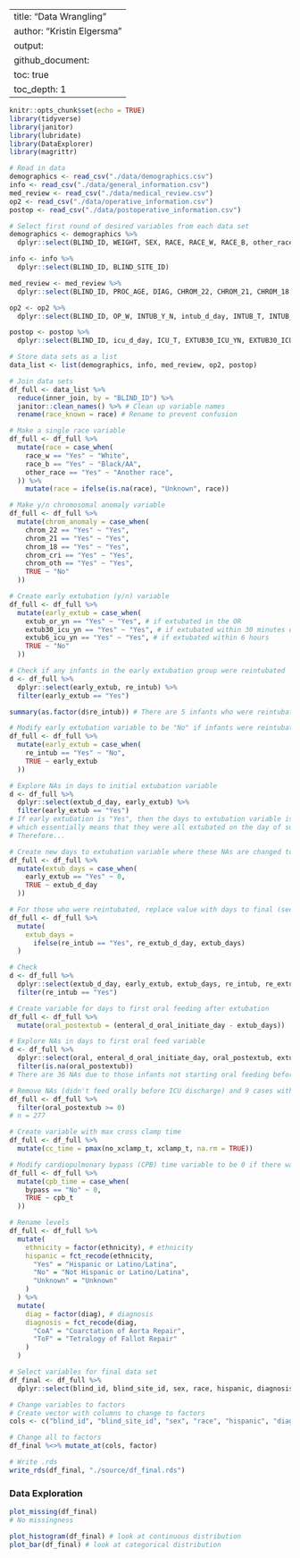

---
title: "Data Wrangling"
author: "Kristin Elgersma"
output: 
  github_document:
    toc: true
    toc_depth: 1
---

```r
knitr::opts_chunk$set(echo = TRUE)
library(tidyverse)
library(janitor)
library(lubridate)
library(DataExplorer)
library(magrittr)
```

```r
# Read in data
demographics <- read_csv("./data/demographics.csv")
info <- read_csv("./data/general_information.csv")
med_review <- read_csv("./data/medical_review.csv")
op2 <- read_csv("./data/operative_information.csv")
postop <- read_csv("./data/postoperative_information.csv")
```

```r
# Select first round of desired variables from each data set
demographics <- demographics %>%
  dplyr::select(BLIND_ID, WEIGHT, SEX, RACE, RACE_W, RACE_B, other_race, ETHNICITY)

info <- info %>%
  dplyr::select(BLIND_ID, BLIND_SITE_ID)

med_review <- med_review %>%
  dplyr::select(BLIND_ID, PROC_AGE, DIAG, CHROM_22, CHROM_21, CHROM_18, CHROM_CRI, CHROM_OTH)

op2 <- op2 %>%
  dplyr::select(BLIND_ID, OP_W, INTUB_Y_N, intub_d_day, INTUB_T, INTUB_OR_T, BYPASS, NO_XCLAMP_T, XCLAMP_T, CPB_T, EXTUB_OR_YN, EXTUB_OR_T, EXIT_T)

postop <- postop %>%
  dplyr::select(BLIND_ID, icu_d_day, ICU_T, EXTUB30_ICU_YN, EXTUB30_ICU_T, EXTUB6_ICU_YN, EXTUB6_T, extub_d_day, EXTUB_T, RE_INTUB, re_intub_d_day, RE_INTUB_T, re_extub_d_day, RE_EXTUB_T, ENTERAL, enteral_d_initiate_day, ENTERAL_T_INITIATE, ORAL, enteral_d_oral_initiate_day, ENTERAL_T_ORAL_INITIATE, TUBE)
```

```r
# Store data sets as a list
data_list <- list(demographics, info, med_review, op2, postop)

# Join data sets
df_full <- data_list %>%
  reduce(inner_join, by = "BLIND_ID") %>%
  janitor::clean_names() %>% # Clean up variable names
  rename(race_known = race) # Rename to prevent confusion

# Make a single race variable
df_full <- df_full %>%
  mutate(race = case_when(
    race_w == "Yes" ~ "White",
    race_b == "Yes" ~ "Black/AA",
    other_race == "Yes" ~ "Another race",
  )) %>%
    mutate(race = ifelse(is.na(race), "Unknown", race)) 

# Make y/n chromosomal anomaly variable
df_full <- df_full %>%
  mutate(chrom_anomaly = case_when(
    chrom_22 == "Yes" ~ "Yes",
    chrom_21 == "Yes" ~ "Yes",
    chrom_18 == "Yes" ~ "Yes",
    chrom_cri == "Yes" ~ "Yes",
    chrom_oth == "Yes" ~ "Yes",
    TRUE ~ "No"
  ))

# Create early extubation (y/n) variable
df_full <- df_full %>%
  mutate(early_extub = case_when(
    extub_or_yn == "Yes" ~ "Yes", # if extubated in the OR
    extub30_icu_yn == "Yes" ~ "Yes", # if extubated within 30 minutes of ICU arrival
    extub6_icu_yn == "Yes" ~ "Yes", # if extubated within 6 hours
    TRUE ~ "No"
  ))

# Check if any infants in the early extubation group were reintubated
d <- df_full %>%
  dplyr::select(early_extub, re_intub) %>%
  filter(early_extub == "Yes")

summary(as.factor(d$re_intub)) # There are 5 infants who were reintubated after early extubation

# Modify early extubation variable to be "No" if infants were reintubated
df_full <- df_full %>%
  mutate(early_extub = case_when(
    re_intub == "Yes" ~ "No",
    TRUE ~ early_extub
  ))

# Explore NAs in days to initial extubation variable
d <- df_full %>%
  dplyr::select(extub_d_day, early_extub) %>%
  filter(early_extub == "Yes")
# If early extubation is "Yes", then the days to extubation variable is NA
# which essentially means that they were all extubated on the day of surgery.
# Therefore...

# Create new days to extubation variable where these NAs are changed to 0 days
df_full <- df_full %>%
  mutate(extub_days = case_when(
    early_extub == "Yes" ~ 0,
    TRUE ~ extub_d_day
  ))

# For those who were reintubated, replace value with days to final (second) extubation
df_full <- df_full %>%
  mutate(
    extub_days =
      ifelse(re_intub == "Yes", re_extub_d_day, extub_days)
  )

# Check
d <- df_full %>%
  dplyr::select(extub_d_day, early_extub, extub_days, re_intub, re_extub_d_day) %>%
  filter(re_intub == "Yes")

# Create variable for days to first oral feeding after extubation
df_full <- df_full %>%
  mutate(oral_postextub = (enteral_d_oral_initiate_day - extub_days))

# Explore NAs in days to first oral feed variable
d <- df_full %>%
  dplyr::select(oral, enteral_d_oral_initiate_day, oral_postextub, extub_d_day, early_extub, extub_days, re_intub, re_extub_d_day) %>%
  filter(is.na(oral_postextub))
# There are 36 NAs due to those infants not starting oral feeding before ICU discharge

# Remove NAs (didn't feed orally before ICU discharge) and 9 cases with implausible values for time to first oral feed (negative value)
df_full <- df_full %>%
  filter(oral_postextub >= 0)
# n = 277

# Create variable with max cross clamp time
df_full <- df_full %>%
  mutate(cc_time = pmax(no_xclamp_t, xclamp_t, na.rm = TRUE))

# Modify cardiopulmonary bypass (CPB) time variable to be 0 if there was no CPB used
df_full <- df_full %>%
  mutate(cpb_time = case_when(
    bypass == "No" ~ 0,
    TRUE ~ cpb_t
  ))

# Rename levels
df_full <- df_full %>%
  mutate(
    ethnicity = factor(ethnicity), # ethnicity
    hispanic = fct_recode(ethnicity,
      "Yes" = "Hispanic or Latino/Latina",
      "No" = "Not Hispanic or Latino/Latina",
      "Unknown" = "Unknown"
    )
  ) %>%
  mutate(
    diag = factor(diag), # diagnosis
    diagnosis = fct_recode(diag,
      "CoA" = "Coarctation of Aorta Repair",
      "ToF" = "Tetralogy of Fallot Repair"
    )
  )

# Select variables for final data set
df_final <- df_full %>%
  dplyr::select(blind_id, blind_site_id, sex, race, hispanic, diagnosis, chrom_anomaly, proc_age, op_w, cpb_time, cc_time, early_extub, extub_days, enteral_d_oral_initiate_day, enteral_t_oral_initiate, oral_postextub)

# Change variables to factors
# Create vector with columns to change to factors
cols <- c("blind_id", "blind_site_id", "sex", "race", "hispanic", "diagnosis", "chrom_anomaly", "early_extub")

# Change all to factors
df_final %<>% mutate_at(cols, factor)

# Write .rds
write_rds(df_final, "./source/df_final.rds")
```

### Data Exploration

```r
plot_missing(df_final)
# No missingness
```

```r
plot_histogram(df_final) # look at continuous distribution
plot_bar(df_final) # look at categorical distribution
```


